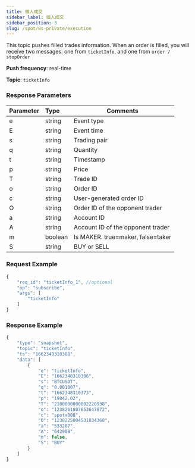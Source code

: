 ```yaml
---
title: 個人成交
sidebar_label: 個人成交
sidebar_position: 3
slug: /spot/ws-private/execution
---
```


<p>This topic pushes filled trades information. When an order is filled, you will receive two messages: one from <code>ticketInfo</code>, and one from <code>order / stopOrder</code></p>
<p><b>Push frequency</b>: real-time</p>
<p><b>Topic</b>: <code>ticketInfo</code></p>

### Response Parameters
| Parameter | Type | Comments|
|:----- |:-----|----- |
| e | string | Event type |
| E | string | Event time |
| s | string | Trading pair |
| q | string | Quantity |
| t | string | Timestamp |
| p | string | Price |
| T | string | Trade ID |
| o | string | Order ID |
| c | string | User-generated order ID |
| O | string | Order ID of the opponent trader |
| a | string | Account ID |
| A | string | Account ID of the opponent trader |
| m | boolean | Is MAKER. true=maker, false=taker |
| S | string | BUY or SELL |

### Request Example

<Tabs>
<TabItem value="console" label="JSON subscription message">

```javascript
{
    "req_id": "ticketInfo_1", //optional
    "op": "subscribe",
    "args": [
        "ticketInfo"
    ]
}
```

</TabItem>
</Tabs>

### Response Example

```javascript
{
    "type": "snapshot",
    "topic": "ticketInfo",
    "ts": "1662348310388",
    "data": [
        {
            "e": "ticketInfo",
            "E": "1662348310386",
            "s": "BTCUSDT",
            "q": "0.001007",
            "t": "1662348310373",
            "p": "19842.02",
            "T": "2100000000002220938",
            "o": "1238261807653647872",
            "c": "spotx008",
            "O": "1238225004531834368",
            "a": "533287",
            "A": "642908",
            "m": false,
            "S": "BUY"
        }
    ]
}
```

